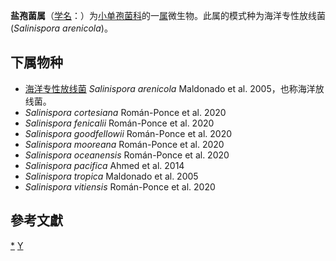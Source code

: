{{Automatic taxobox
| taxon = Salinispora
| authority = Maldonado et al. 2005
| type species = 海洋专性放线菌<br>''Salinispora arenicola''
| type species authority = Maldonado et al. 2005
}}
'''盐孢菌属'''（[[学名|学名]]：{{lang|la|''Salinispora''}}）为[[小单孢菌科|小单孢菌科]]的一[[属|属]]微生物。此属的模式种为海洋专性放线菌(''Salinispora arenicola'')。

==下属物种==
* [[海洋专性放线菌|海洋专性放线菌]] ''Salinispora arenicola'' Maldonado et al. 2005，也称海洋放线菌。
* ''Salinispora cortesiana'' Román-Ponce et al. 2020
* ''Salinispora fenicalii'' Román-Ponce et al. 2020
* ''Salinispora goodfellowii'' Román-Ponce et al. 2020
* ''Salinispora mooreana'' Román-Ponce et al. 2020
* ''Salinispora oceanensis'' Román-Ponce et al. 2020
* ''Salinispora pacifica'' Ahmed et al. 2014
* ''Salinispora tropica'' Maldonado et al. 2005
* ''Salinispora vitiensis'' Román-Ponce et al. 2020

==參考文獻==
{{reflist}}

{{taxonbar}}

[[Category:_小单孢菌科|*]]
[[Category:_2005年描述的分类群|Y]]